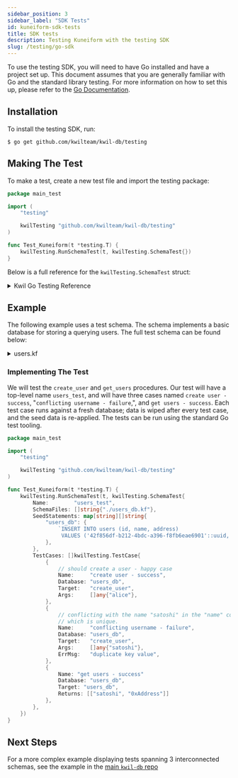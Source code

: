 ```yaml
---
sidebar_position: 3
sidebar_label: "SDK Tests"
id: kuneiform-sdk-tests
title: SDK tests
description: Testing Kuneiform with the testing SDK
slug: /testing/go-sdk
---
```


To use the testing SDK, you will need to have Go installed and have a project set up.
This document assumes that you are generally familiar with Go and the standard library testing.
For more information on how to set this up, please refer to the [Go Documentation](<https://go.dev/doc/tutorial/add-a-test>).

## Installation

To install the testing SDK, run:

```shell
$ go get github.com/kwilteam/kwil-db/testing
```

## Making The Test

To make a test, create a new test file and import the testing package:

```go title="main_test.go"
package main_test

import (
	"testing"

	kwilTesting "github.com/kwilteam/kwil-db/testing"
)

func Test_Kuneiform(t *testing.T) {
	kwilTesting.RunSchemaTest(t, kwilTesting.SchemaTest{})
}
```

Below is a full reference for the `kwilTesting.SchemaTest` struct:

<details>
  <summary> Kwil Go Testing Reference </summary>

```go
// SchemaTest allows for testing schemas against a live database.
// It allows for several ways of specifying schemas to deploy, as well
// as functions that can be run against the schemas, and expected results.
type SchemaTest struct {
	// Name is the name of the test case.
	Name string `json:"name"`
	// Schemas are plain text schemas to deploy as
	// part of the text.
	Schemas []string `json:"-"`
	// SchemaFiles are paths to the schema files to deploy.
	SchemaFiles []string `json:"schema_files"`
	// SeedStatements are SQL statements run before each test that are
	// meant to seed the database with data. It maps the database name
	// to the SQL statements to run. The name is the database name,
	// defined using "database <name>;". The test case will derive the
	// DBID from the name.
	SeedStatements map[string][]string `json:"seed_statements"`
	// TestCases execute actions or procedures against the database
	// engine, taking certain inputs and expecting certain outputs or
	// errors. These run separately from the functions, and separately
	// from each other. They are the easiest way to test the database
	// engine, but if more nuanced tests are needed (e.g. to simulate
	// several different wallets), the FunctionTests field should be used
	// instead. All schemas will be redeployed and all seed data re-applied
	// between executing each TestCase.
	TestCases []TestCase `json:"test_cases"`
	// FunctionTests are arbitrary functions that can be used to
	// execute any logic against the schemas.
	// All schemas will be reset before each function is run.
	// FunctionTests are more cumbersome to use than TestCases, but
	// they allow for more nuanced testing and flexibility.
	// All functions and testcases are run against fresh schemas.
	FunctionTests []TestFunc `json:"-"`
}

// TestCase executes an action or procedure against the database engine.
// It can be given inputs, expected outputs, expected error types,
// and expected error messages.
type TestCase struct {
	// Name is a name that the test will be identified by if it fails.
	Name string `json:"name"`
	// Database is the name of the database schema to execute the
	// action/procedure against. This is the database NAME,
	// defined using "database <name>;". The test case will
	// derive the DBID from the name.
	Database string `json:"database"`
	// Name is the name of the action/procedure.
	Target string `json:"target"`
	// Args are the inputs to the action/procedure.
	// If the action/procedure takes no parameters, this should be nil.
	Args []any `json:"args"`
	// Returns are the expected outputs of the action/procedure.
	// It takes a two-dimensional array to model the output of a table.
	// If the action/procedure has no outputs, this should be nil.
	Returns [][]any `json:"returns"`
	// Err is the expected error type. If no error is expected, this
	// should be nil.
	Err error `json:"-"`
	// ErrMsg will search the error returned by the action/procedure for
	// the given substring. If no error is expected, this should be an
	// empty string.
	ErrMsg string `json:"error"`
	// Signer sets the @caller, and the bytes will be used as the @signer.
	// If empty, the test case schema deployer will be used.
	Caller string `json:"caller"`
	// BlockHeight sets the blockheight for the test, accessible by
	// the @height variable. If not set, it will default to 0.
	Height int64 `json:"height"`
}

// TestFunc is a function that can be run against the database engine.
// A returned error signals a failed test.
type TestFunc func(ctx context.Context, platform *Platform) error
```

</details>

## Example

The following example uses a test schema. The schema implements a basic database
for storing a querying users. The full test schema can be found below:

<details>
  <summary> users.kf </summary>

```sql showLineNumbers
database users_db;

table users {
  id uuid primary key,
  name text not null unique,
  address text not null unique
}

procedure create_user ($name text) public  {
  // derive a deterministic uuid from the blockchain transaction ID
  // https://www.postgresql.org/docs/16.1/uuid-ossp.html#UUID-OSSP-FUNCTIONS-SECT
  $uuid := uuid_generate_v5('f541de32-5ede-4083-bdbc-b29c3f02be9e'::uuid, @txid);

  insert into users (id, name, address)
  values ($uuid, $name, @caller);
}

procedure get_users() public view returns table (name text, address text) {
  return select name, address from users;
}
```
</details>

### Implementing The Test

We will test the `create_user` and `get_users` procedures. Our test will have a top-level
name `users_test`, and will have three cases named `create user - success`,
"`conflicting username - failure`,", and `get users - success`. Each test case runs against
a fresh database; data is wiped after every test case, and the seed data is re-applied.
The tests can be run using the standard Go test tooling.

```go title="main_test.go"
package main_test

import (
	"testing"

	kwilTesting "github.com/kwilteam/kwil-db/testing"
)

func Test_Kuneiform(t *testing.T) {
	kwilTesting.RunSchemaTest(t, kwilTesting.SchemaTest{
        Name:        "users_test",
		SchemaFiles: []string{"./users_db.kf"},
		SeedStatements: map[string][]string{
			"users_db": {
				`INSERT INTO users (id, name, address)
				 VALUES ('42f856df-b212-4bdc-a396-f8fb6eae6901'::uuid, 'satoshi', '0xAddress')`,
			},
		},
		TestCases: []kwilTesting.TestCase{
			{
				// should create a user - happy case
				Name:     "create user - success",
				Database: "users_db",
				Target:   "create_user",
				Args:     []any{"alice"},
			},
			{
				// conflicting with the name "satoshi" in the "name" column,
				// which is unique.
				Name:     "conflicting username - failure",
				Database: "users_db",
				Target:   "create_user",
				Args:     []any{"satoshi"},
				ErrMsg:   "duplicate key value",
			},
            {
                Name: "get users - success"
                Database: "users_db",
                Target: "users_db",
                Returns: [["satoshi", "0xAddress"]]
            },
		},
    })
}
```

## Next Steps

For a more complex example displaying tests spanning 3 interconnected schemas,
see the example in the [main `kwil-db` repo](<https://github.com/kwilteam/kwil-db/testing/proxy>)